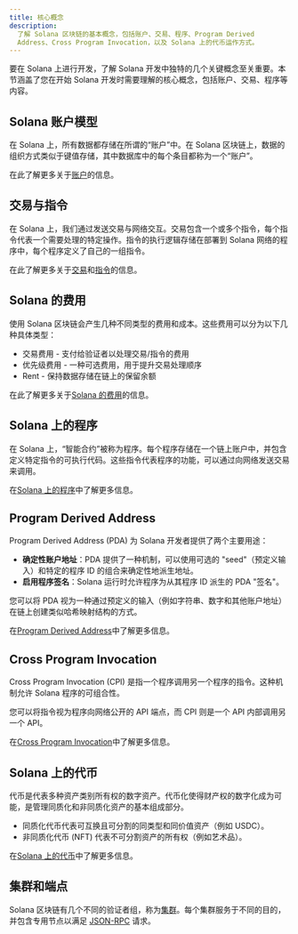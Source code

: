 ```yaml
---
title: 核心概念
description:
  了解 Solana 区块链的基本概念，包括账户、交易、程序、Program Derived
  Address、Cross Program Invocation，以及 Solana 上的代币运作方式。
---
```


要在 Solana 上进行开发，了解 Solana 开发中独特的几个关键概念至关重要。本节涵盖了您在开始 Solana 开发时需要理解的核心概念，包括账户、交易、程序等内容。

## Solana 账户模型

在 Solana 上，所有数据都存储在所谓的“账户”中。在 Solana 区块链上，数据的组织方式类似于键值存储，其中数据库中的每个条目都称为一个“账户”。

在此了解更多关于[账户](/docs/core/accounts)的信息。

## 交易与指令

在 Solana 上，我们通过发送交易与网络交互。交易包含一个或多个指令，每个指令代表一个需要处理的特定操作。指令的执行逻辑存储在部署到 Solana 网络的程序中，每个程序定义了自己的一组指令。

在此了解更多关于[交易](/docs/core/transactions)和[指令](/docs/core/transactions#instruction)的信息。

## Solana 的费用

使用 Solana 区块链会产生几种不同类型的费用和成本。这些费用可以分为以下几种具体类型：

- 交易费用 - 支付给验证者以处理交易/指令的费用
- 优先级费用 - 一种可选费用，用于提升交易处理顺序
- Rent - 保持数据存储在链上的保留余额

在此了解更多关于[Solana 的费用](/docs/core/fees)的信息。

## Solana 上的程序

在 Solana 上，“智能合约”被称为程序。每个程序存储在一个链上账户中，并包含定义特定指令的可执行代码。这些指令代表程序的功能，可以通过向网络发送交易来调用。

在[Solana 上的程序](/docs/core/programs)中了解更多信息。

## Program Derived Address

Program Derived Address (PDA) 为 Solana 开发者提供了两个主要用途：

- **确定性账户地址**：PDA 提供了一种机制，可以使用可选的 "seed"（预定义输入）和特定的程序 ID 的组合来确定性地派生地址。
- **启用程序签名**：Solana 运行时允许程序为从其程序 ID 派生的 PDA "签名"。

您可以将 PDA 视为一种通过预定义的输入（例如字符串、数字和其他账户地址）在链上创建类似哈希映射结构的方式。

在[Program Derived Address](/docs/core/pda)中了解更多信息。

## Cross Program Invocation

Cross Program Invocation
(CPI) 是指一个程序调用另一个程序的指令。这种机制允许 Solana 程序的可组合性。

您可以将指令视为程序向网络公开的 API 端点，而 CPI 则是一个 API 内部调用另一个 API。

在[Cross Program Invocation](/docs/core/cpi)中了解更多信息。

## Solana 上的代币

代币是代表多种资产类别所有权的数字资产。代币化使得财产权的数字化成为可能，是管理同质化和非同质化资产的基本组成部分。

- 同质化代币代表可互换且可分割的同类型和同价值资产（例如 USDC）。
- 非同质化代币 (NFT) 代表不可分割资产的所有权（例如艺术品）。

在[Solana 上的代币](/docs/core/tokens)中了解更多信息。

## 集群和端点

Solana 区块链有几个不同的验证者组，称为[集群](/docs/references/clusters)。每个集群服务于不同的目的，并包含专用节点以满足
[JSON-RPC](/docs/rpc/) 请求。
